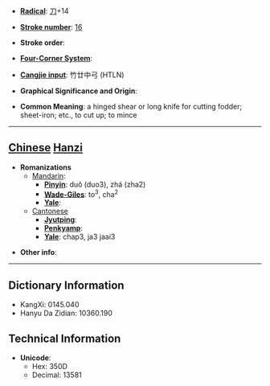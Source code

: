 * '''[[Wiktionary:Chinese radical index| Radical]]''': [[Wiktionary:Chinese radical index 刀|刀]]+14

* '''[[Wiktionary:Chinese total strokes index|Stroke number]]''': [[Wiktionary:Chinese total strokes index 16|16]]

* '''Stroke order''': 

* '''[[Wiktionary:Chinese four corner index|Four-Corner System]]''': 

* '''[[Wiktionary:Chinese Cangjie index|Cangjie input]]''': 竹廿中弓 (HTLN)

* '''Graphical Significance and Origin''': 

* '''Common Meaning''': a hinged shear or long knife for cutting fodder; sheet-iron; etc., to cut up; to mince

----

== [[Chinese]] [[Hanzi]] ==

* '''Romanizations'''
** [[Mandarin]]:
*** '''[[Pinyin]]''': duǒ (duo3), zhá (zha2)
*** '''[[Wade-Giles]]''': to<sup>3</sup>, cha<sup>2</sup>
*** '''[[Yale]]''': 
**[[Cantonese]]
***'''[[Jyutping]]''':
***'''[[Penkyamp]]''': 
***'''[[Yale]]''': chap3, ja3 jaai3

* '''Other info''': 

----

== Dictionary Information ==

* KangXi: 0145.040
* Hanyu Da Zidian: 10360.190

== Technical Information ==

* '''Unicode''':
** Hex: 350D
** Decimal: 13581